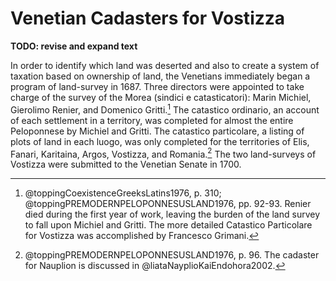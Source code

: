 # Venetian Cadasters for Vostizza {#cadasters}

**TODO: revise and expand text**

In order to identify which land was deserted and also to create a system of taxation based on ownership of land, the Venetians immediately began a program of land-survey in 1687. Three directors were appointed to take charge of the survey of the Morea (sindici e catasticatori): Marin Michiel, Gierolimo Renier, and Domenico Gritti.^[@toppingCoexistenceGreeksLatins1976, p. 310; @toppingPREMODERNPELOPONNESUSLAND1976, pp. 92-93. Renier died during the first year of work, leaving the burden of the land survey to fall upon Michiel and Gritti. The more detailed Catastico Particolare for Vostizza was accomplished by Francesco Grimani.] The catastico ordinario, an account of each settlement in a territory, was completed for almost the entire Peloponnese by Michiel and Gritti. The catastico particolare, a listing of plots of land in each luogo, was only completed for the territories of Elis, Fanari, Karitaina, Argos, Vostizza, and Romania.^[@toppingPREMODERNPELOPONNESUSLAND1976, p. 96. The cadaster for Nauplion is discussed in @liataNayplioKaiEndohora2002.] The two land-surveys of Vostizza were submitted to the Venetian Senate in 1700.
